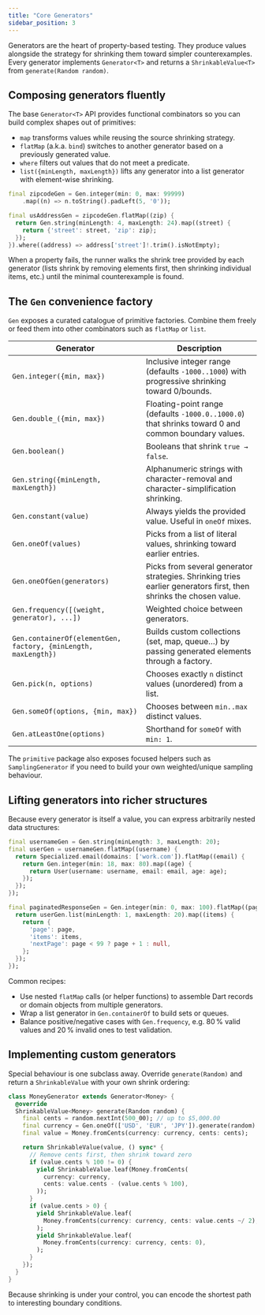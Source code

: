 ```yaml
---
title: "Core Generators"
sidebar_position: 3
---
```


Generators are the heart of property-based testing. They produce values alongside the strategy for shrinking them toward simpler counterexamples. Every generator implements `Generator<T>` and returns a `ShrinkableValue<T>` from `generate(Random random)`.

## Composing generators fluently

The base `Generator<T>` API provides functional combinators so you can build complex shapes out of primitives:

- `map` transforms values while reusing the source shrinking strategy.
- `flatMap` (a.k.a. `bind`) switches to another generator based on a previously generated value.
- `where` filters out values that do not meet a predicate.
- `list({minLength, maxLength})` lifts any generator into a list generator with element-wise shrinking.

```dart
final zipcodeGen = Gen.integer(min: 0, max: 99999)
    .map((n) => n.toString().padLeft(5, '0'));

final usAddressGen = zipcodeGen.flatMap((zip) {
  return Gen.string(minLength: 4, maxLength: 24).map((street) {
    return {'street': street, 'zip': zip};
  });
}).where((address) => address['street']!.trim().isNotEmpty);
```

When a property fails, the runner walks the shrink tree provided by each generator (lists shrink by removing elements first, then shrinking individual items, etc.) until the minimal counterexample is found.

## The `Gen` convenience factory

`Gen` exposes a curated catalogue of primitive factories. Combine them freely or feed them into other combinators such as `flatMap` or `list`.

| Generator | Description |
| --- | --- |
| `Gen.integer({min, max})` | Inclusive integer range (defaults `-1000..1000`) with progressive shrinking toward 0/bounds. |
| `Gen.double_({min, max})` | Floating-point range (defaults `-1000.0..1000.0`) that shrinks toward 0 and common boundary values. |
| `Gen.boolean()` | Booleans that shrink `true → false`. |
| `Gen.string({minLength, maxLength})` | Alphanumeric strings with character-removal and character-simplification shrinking. |
| `Gen.constant(value)` | Always yields the provided value. Useful in `oneOf` mixes. |
| `Gen.oneOf(values)` | Picks from a list of literal values, shrinking toward earlier entries. |
| `Gen.oneOfGen(generators)` | Picks from several generator strategies. Shrinking tries earlier generators first, then shrinks the chosen value. |
| `Gen.frequency([(weight, generator), ...])` | Weighted choice between generators. |
| `Gen.containerOf(elementGen, factory, {minLength, maxLength})` | Builds custom collections (set, map, queue…) by passing generated elements through a factory. |
| `Gen.pick(n, options)` | Chooses exactly `n` distinct values (unordered) from a list. |
| `Gen.someOf(options, {min, max})` | Chooses between `min..max` distinct values. |
| `Gen.atLeastOne(options)` | Shorthand for `someOf` with `min: 1`. |

The `primitive` package also exposes focused helpers such as `SamplingGenerator` if you need to build your own weighted/unique sampling behaviour.

## Lifting generators into richer structures

Because every generator is itself a value, you can express arbitrarily nested data structures:

```dart
final usernameGen = Gen.string(minLength: 3, maxLength: 20);
final userGen = usernameGen.flatMap((username) {
  return Specialized.email(domains: ['work.com']).flatMap((email) {
    return Gen.integer(min: 18, max: 80).map((age) {
      return User(username: username, email: email, age: age);
    });
  });
});

final paginatedResponseGen = Gen.integer(min: 0, max: 100).flatMap((page) {
  return userGen.list(minLength: 1, maxLength: 20).map((items) {
    return {
      'page': page,
      'items': items,
      'nextPage': page < 99 ? page + 1 : null,
    };
  });
});
```

Common recipes:

- Use nested `flatMap` calls (or helper functions) to assemble Dart records or domain objects from multiple generators.
- Wrap a list generator in `Gen.containerOf` to build sets or queues.
- Balance positive/negative cases with `Gen.frequency`, e.g. 80 % valid values and 20 % invalid ones to test validation.

## Implementing custom generators

Special behaviour is one subclass away. Override `generate(Random)` and return a `ShrinkableValue` with your own shrink ordering:

```dart
class MoneyGenerator extends Generator<Money> {
  @override
  ShrinkableValue<Money> generate(Random random) {
    final cents = random.nextInt(500_00); // up to $5,000.00
    final currency = Gen.oneOf(['USD', 'EUR', 'JPY']).generate(random).value;
    final value = Money.fromCents(currency: currency, cents: cents);

    return ShrinkableValue(value, () sync* {
      // Remove cents first, then shrink toward zero
      if (value.cents % 100 != 0) {
        yield ShrinkableValue.leaf(Money.fromCents(
          currency: currency,
          cents: value.cents - (value.cents % 100),
        ));
      }
      if (value.cents > 0) {
        yield ShrinkableValue.leaf(
          Money.fromCents(currency: currency, cents: value.cents ~/ 2),
        );
        yield ShrinkableValue.leaf(
          Money.fromCents(currency: currency, cents: 0),
        );
      }
    });
  }
}
```

Because shrinking is under your control, you can encode the shortest path to interesting boundary conditions.

